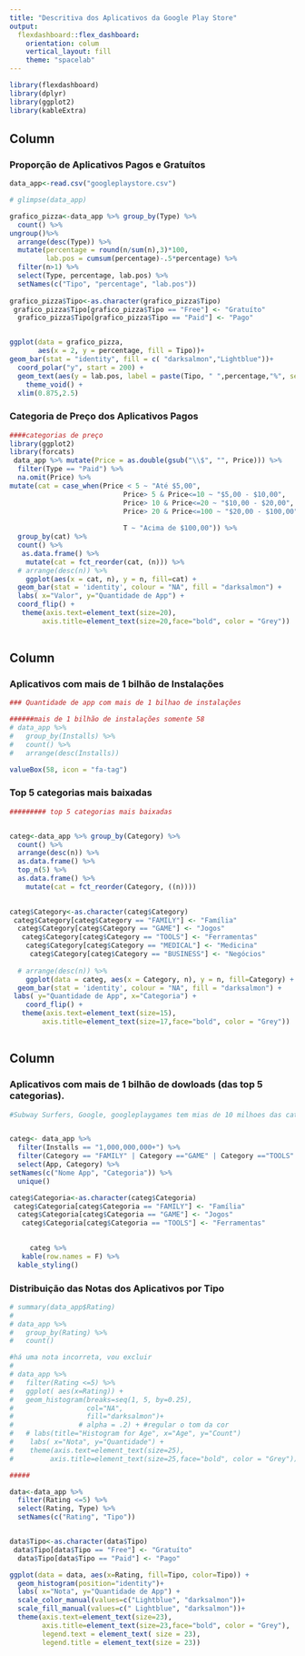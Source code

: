 ```yaml
---
title: "Descritiva dos Aplicativos da Google Play Store"
output: 
  flexdashboard::flex_dashboard:
    orientation: colum
    vertical_layout: fill
    theme: "spacelab"
---
```




```r
library(flexdashboard)
library(dplyr)
library(ggplot2)
library(kableExtra)
```

Column
-----------------------------------------------------------------------


### Proporção de Aplicativos Pagos e Gratuítos

```r

data_app<-read.csv("googleplaystore.csv")

# glimpse(data_app)

grafico_pizza<-data_app %>% group_by(Type) %>% 
  count() %>% 
ungroup()%>% 
  arrange(desc(Type)) %>%
  mutate(percentage = round(n/sum(n),3)*100,
         lab.pos = cumsum(percentage)-.5*percentage) %>% 
  filter(n>1) %>% 
  select(Type, percentage, lab.pos) %>% 
  setNames(c("Tipo", "percentage", "lab.pos"))
 
grafico_pizza$Tipo<-as.character(grafico_pizza$Tipo)
 grafico_pizza$Tipo[grafico_pizza$Tipo == "Free"] <- "Gratuíto"
  grafico_pizza$Tipo[grafico_pizza$Tipo == "Paid"] <- "Pago"


ggplot(data = grafico_pizza,
       aes(x = 2, y = percentage, fill = Tipo))+
geom_bar(stat = "identity", fill = c( "darksalmon","Lightblue"))+
  coord_polar("y", start = 200) +
  geom_text(aes(y = lab.pos, label = paste(Tipo, " ",percentage,"%", sep = "")), size = 7) +
    theme_void() +
  xlim(0.875,2.5)

```


### Categoria de Preço dos Aplicativos Pagos

```r

####categorias de preço
library(ggplot2)
library(forcats)
 data_app %>% mutate(Price = as.double(gsub("\\$", "", Price))) %>% 
  filter(Type == "Paid") %>% 
  na.omit(Price) %>% 
mutate(cat = case_when(Price < 5 ~ "Até $5,00",
                            Price> 5 & Price<=10 ~ "$5,00 - $10,00",
                            Price> 10 & Price<=20 ~ "$10,00 - $20,00",
                            Price> 20 & Price<=100 ~ "$20,00 - $100,00",
                   
                            T ~ "Acima de $100,00")) %>% 
  group_by(cat) %>% 
  count() %>% 
   as.data.frame() %>%
    mutate(cat = fct_reorder(cat, (n))) %>%
  # arrange(desc(n)) %>%
    ggplot(aes(x = cat, n), y = n, fill=cat) +
  geom_bar(stat = 'identity', colour = "NA", fill = "darksalmon") + 
  labs( x="Valor", y="Quantidade de App") +
  coord_flip() +
   theme(axis.text=element_text(size=20),
        axis.title=element_text(size=20,face="bold", color = "Grey"))
   

```

Column 
-----------------------------------------------------------------------



### Aplicativos com mais de 1 bilhão de Instalações

```r
### Quantidade de app com mais de 1 bilhao de instalações 

######mais de 1 bilhão de instalações somente 58
# data_app %>% 
#   group_by(Installs) %>% 
#   count() %>% 
#   arrange(desc(Installs))

valueBox(58, icon = "fa-tag")
```


### Top 5 categorias mais baixadas

```r

######### top 5 categorias mais baixadas


categ<-data_app %>% group_by(Category) %>% 
  count() %>% 
  arrange(desc(n)) %>% 
  as.data.frame() %>% 
  top_n(5) %>% 
  as.data.frame() %>%
    mutate(cat = fct_reorder(Category, ((n))))
  

categ$Category<-as.character(categ$Category)
 categ$Category[categ$Category == "FAMILY"] <- "Família"
  categ$Category[categ$Category == "GAME"] <- "Jogos"
   categ$Category[categ$Category == "TOOLS"] <- "Ferramentas"
    categ$Category[categ$Category == "MEDICAL"] <- "Medicina"
     categ$Category[categ$Category == "BUSINESS"] <- "Negócios"
 
  # arrange(desc(n)) %>%
    ggplot(data = categ, aes(x = Category, n), y = n, fill=Category) +
  geom_bar(stat = 'identity', colour = "NA", fill = "darksalmon") + 
 labs( y="Quantidade de App", x="Categoria") +
    coord_flip() +
   theme(axis.text=element_text(size=15),
        axis.title=element_text(size=17,face="bold", color = "Grey"))
   
```

Column 
-----------------------------------------------------------------------



### Aplicativos com mais de 1 bilhão de dowloads (das top 5 categorias).

```r
#Subway Surfers, Google, googleplaygames tem mias de 10 milhoes das categorias mais baixadas


categ<- data_app %>% 
  filter(Installs == "1,000,000,000+") %>% 
  filter(Category == "FAMILY" | Category =="GAME" | Category =="TOOLS" | Category =="MEDICAL" | Category =="BUSSINESS") %>% 
  select(App, Category) %>% 
setNames(c("Nome App", "Categoria")) %>% 
  unique() 

categ$Categoria<-as.character(categ$Categoria)
 categ$Categoria[categ$Categoria == "FAMILY"] <- "Família"
  categ$Categoria[categ$Categoria == "GAME"] <- "Jogos"
   categ$Categoria[categ$Categoria == "TOOLS"] <- "Ferramentas"

     
     categ %>% 
   kable(row.names = F) %>%
  kable_styling()
```


### Distribuição das Notas dos Aplicativos por Tipo
```r
# summary(data_app$Rating)
# 
# data_app %>% 
#   group_by(Rating) %>% 
#   count()

#há uma nota incorreta, vou excluir
# 
# data_app %>%
#   filter(Rating <=5) %>% 
#   ggplot( aes(x=Rating)) + 
#   geom_histogram(breaks=seq(1, 5, by=0.25), 
#                  col="NA", 
#                  fill="darksalmon")+
#                # alpha = .2) + #regular o tom da cor 
#   # labs(title="Histogram for Age", x="Age", y="Count") 
#    labs( x="Nota", y="Quantidade") +
#    theme(axis.text=element_text(size=25),
#         axis.title=element_text(size=25,face="bold", color = "Grey"))

#####

data<-data_app %>%
  filter(Rating <=5) %>% 
  select(Rating, Type) %>% 
  setNames(c("Rating", "Tipo"))


data$Tipo<-as.character(data$Tipo)
 data$Tipo[data$Tipo == "Free"] <- "Gratuíto"
  data$Tipo[data$Tipo == "Paid"] <- "Pago"

ggplot(data = data, aes(x=Rating, fill=Tipo, color=Tipo)) +
  geom_histogram(position="identity")+
  labs( x="Nota", y="Quantidade de App") +
  scale_color_manual(values=c("Lightblue", "darksalmon"))+
  scale_fill_manual(values=c(" Lightblue", "darksalmon"))+
  theme(axis.text=element_text(size=23),
        axis.title=element_text(size=23,face="bold", color = "Grey"),
        legend.text = element_text( size = 23),
        legend.title = element_text(size = 23))
```

